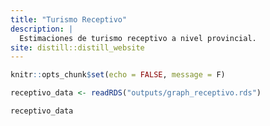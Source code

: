 ```yaml
---
title: "Turismo Receptivo"
description: |
  Estimaciones de turismo receptivo a nivel provincial. 
site: distill::distill_website
---
```


```r
knitr::opts_chunk$set(echo = FALSE, message = F)

receptivo_data <- readRDS("outputs/graph_receptivo.rds")
```

```r
receptivo_data
```
